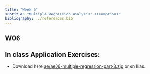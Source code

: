 ```yaml
---
title: "Week 6"
subtitle: "Multiple Regression Analysis: assumptions"
bibliography: ../references.bib
---
```


## W06

::: callout-tip
## In class **Application Exercises:**

-   Download here [ae/ae06-multiple-regression-part-3.zip](https://github.com/EBukin/mp223-2022-aem-R-public/raw/main/ae/ae06-multiple-regression-part-3.zip) or on Ilias.
:::

